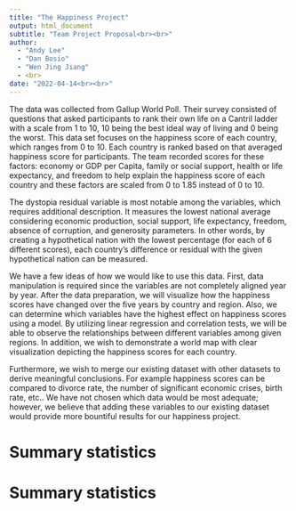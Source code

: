 ```yaml
---
title: "The Happiness Project"
output: html_document
subtitle: "Team Project Proposal<br><br>" 
author: 
  - "Andy Lee"
  - "Dan Bosio"
  - "Wen Jing Jiang"
  - <br>
date: "2022-04-14<br><br>"
---
```



  The data was collected from Gallup World Poll. Their survey consisted of questions that asked participants to rank their own life on a Cantril ladder with a scale from 1 to 10, 10 being the best ideal way of living and 0 being the worst. This data set focuses on the happiness score of each country, which ranges from 0 to 10. Each country is ranked based on that averaged happiness score for participants. The team recorded scores for these factors: economy or GDP per Capita, family or social support, health or life expectancy, and freedom to help explain the happiness score of each country and these factors are scaled from 0 to 1.85 instead of 0 to 10.

  The dystopia residual variable is most notable among the variables, which requires additional description. It measures the lowest national average considering economic production, social support, life expectancy, freedom, absence of corruption, and generosity parameters. In other words, by creating a hypothetical nation with the lowest percentage (for each of 6 different scores), each country's difference or residual with the given hypothetical nation can be measured.
  
  We have a few ideas of how we would like to use this data. First, data manipulation is required since the variables are not completely aligned year by year. After the data preparation, we will visualize how the happiness scores have changed over the five years by country and region. Also, we can determine which variables have the highest effect on happiness scores using a model. By utilizing linear regression and correlation tests, we will be able to observe the relationships between different variables among given regions. In addition, we wish to demonstrate a world map with clear visualization depicting the happiness scores for each country.

  Furthermore, we wish to merge our existing dataset with other datasets to derive meaningful conclusions. For example happiness scores can be compared to divorce rate, the number of significant economic crises, birth rate, etc.. We have not chosen which data would be most adequate; however, we believe that adding these variables to our existing dataset would provide more bountiful results for our happiness project. 



# Summary statistics


# Summary statistics

